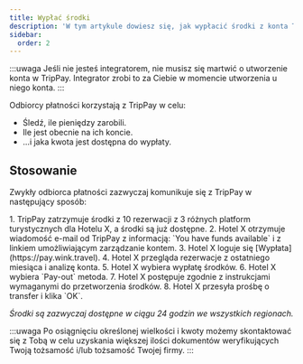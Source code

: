 ```yaml
---
title: Wypłać środki
description: 'W tym artykule dowiesz się, jak wypłacić środki z konta TripPay.'
sidebar:
  order: 2
---
```


:::uwaga
Jeśli nie jesteś integratorem, nie musisz się martwić o utworzenie konta w TripPay. Integrator zrobi to za Ciebie w momencie utworzenia u niego konta.
:::

Odbiorcy płatności korzystają z TripPay w celu:

* Śledź, ile pieniędzy zarobili.
* Ile jest obecnie na ich koncie.
* ...i jaka kwota jest dostępna do wypłaty.

## Stosowanie

Zwykły odbiorca płatności zazwyczaj komunikuje się z TripPay w następujący sposób:

<Steps>
  1. TripPay zatrzymuje środki z 10 rezerwacji z 3 różnych platform turystycznych dla Hotelu X, a środki są już dostępne.
  2. Hotel X otrzymuje wiadomość e-mail od TripPay z informacją: `You have funds available` i z linkiem umożliwiającym zarządzanie kontem.
  3. Hotel X loguje się [Wypłata](https://pay.wink.travel).
  4. Hotel X przegląda rezerwacje z ostatniego miesiąca i analizę konta.
  5. Hotel X wybiera wypłatę środków.
  6. Hotel X wybiera `Pay-out` metoda.
  7. Hotel X postępuje zgodnie z instrukcjami wymaganymi do przetworzenia środków.
  8. Hotel X przesyła prośbę o transfer i klika `OK`.
</Steps>


*Środki są zazwyczaj dostępne w ciągu 24 godzin we wszystkich regionach.*

:::uwaga
Po osiągnięciu określonej wielkości i kwoty możemy skontaktować się z Tobą w celu uzyskania większej ilości dokumentów weryfikujących Twoją tożsamość i/lub tożsamość Twojej firmy.
:::

